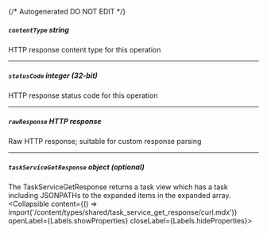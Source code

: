 {/* Autogenerated DO NOT EDIT  */}

##### `contentType` _string_
HTTP response content type for this operation

---
##### `statusCode` _integer (32-bit)_
HTTP response status code for this operation

---
##### `rawResponse` _HTTP response_
Raw HTTP response; suitable for custom response parsing

---
##### `taskServiceGetResponse` _object (optional)_
The TaskServiceGetResponse returns a task view which has a task including JSONPATHs to the expanded items in the expanded array.
<Collapsible content={() => import('/content/types/shared/task_service_get_response/curl.mdx')} openLabel={Labels.showProperties} closeLabel={Labels.hideProperties}>
</Collapsible>


